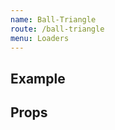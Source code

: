 ```yaml
---
name: Ball-Triangle
route: /ball-triangle
menu: Loaders
---
```




## Example

<Playground>
  <BallTriangle
    heigth="100"
    width="100"
    color='grey'
    ariaLabel='loading-indicator'
  />
</Playground>

## Props
<Props of={BallTriangle} />



